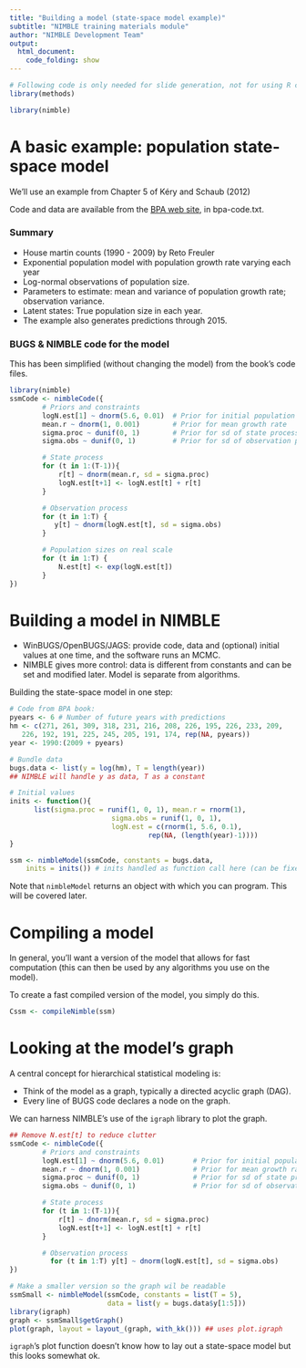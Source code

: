 ```yaml
---
title: "Building a model (state-space model example)"
subtitle: "NIMBLE training materials module"
author: "NIMBLE Development Team"
output:
  html_document:
    code_folding: show
---
```


```r
# Following code is only needed for slide generation, not for using R code separately.
library(methods)
```
```r
library(nimble)
```

# A basic example: population state-space model

We'll use an example from Chapter 5 of K&eacute;ry and Schaub
(2012)\footnote{Marc K&eacute;ry  and Michael Schaub. 2012. Bayesian Population Analysis Using WinBUGS: A hierarchical perspective.  Elsevier / Academic Press.}

Code and data are available from the [BPA web site](http://www.vogelwarte.ch/de/projekte/publikationen/bpa/complete-code-and-data-files-of-the-book.html), in bpa-code.txt.

### Summary

   - House martin counts (1990 - 2009) by Reto Freuler
   - Exponential population model with population growth rate varying each year
   - Log-normal observations of population size.
   - Parameters to estimate: mean and variance of population growth rate; observation variance.
   - Latent states: True population size in each year.
   - The example also generates predictions through 2015.

### BUGS \& NIMBLE code for the model

This has been simplified (without changing the model) from the book's code files.

```r
library(nimble)
ssmCode <- nimbleCode({
        # Priors and constraints
        logN.est[1] ~ dnorm(5.6, 0.01)  # Prior for initial population size
        mean.r ~ dnorm(1, 0.001)        # Prior for mean growth rate
        sigma.proc ~ dunif(0, 1)        # Prior for sd of state process
        sigma.obs ~ dunif(0, 1)         # Prior for sd of observation process

        # State process
        for (t in 1:(T-1)){
            r[t] ~ dnorm(mean.r, sd = sigma.proc)
            logN.est[t+1] <- logN.est[t] + r[t]
        }

        # Observation process 
        for (t in 1:T) {
           y[t] ~ dnorm(logN.est[t], sd = sigma.obs)
        }

        # Population sizes on real scale
        for (t in 1:T) {
            N.est[t] <- exp(logN.est[t])
        }
})
```

# Building a model in NIMBLE

   - WinBUGS/OpenBUGS/JAGS: provide code, data and (optional) initial values at one time, and the software runs an MCMC.
   - NIMBLE gives more control: data is different from constants and can be set and modified later.  Model is separate from algorithms.

Building the state-space model in one step:
```r
# Code from BPA book:
pyears <- 6 # Number of future years with predictions
hm <- c(271, 261, 309, 318, 231, 216, 208, 226, 195, 226, 233, 209, 
   226, 192, 191, 225, 245, 205, 191, 174, rep(NA, pyears))
year <- 1990:(2009 + pyears)

# Bundle data
bugs.data <- list(y = log(hm), T = length(year))
## NIMBLE will handle y as data, T as a constant

# Initial values
inits <- function(){
      list(sigma.proc = runif(1, 0, 1), mean.r = rnorm(1),
                         sigma.obs = runif(1, 0, 1), 
                         logN.est = c(rnorm(1, 5.6, 0.1), 
                                  rep(NA, (length(year)-1))))
}

ssm <- nimbleModel(ssmCode, constants = bugs.data, 
    inits = inits()) # inits handled as function call here (can be fixed)
```

Note that `nimbleModel` returns an object with which you can program. This will be covered later.

# Compiling a model

In general, you'll want a version of the model that allows for fast computation (this can then be used by any algorithms you use on the model).

To create a fast compiled version of the model, you simply do this.

```r
Cssm <- compileNimble(ssm)
```

# Looking at the model's graph

A central concept for hierarchical statistical modeling is:

   - Think of the model as a graph, typically a directed acyclic graph
   (DAG).
   - Every line of BUGS code declares a node on the graph.

We can harness NIMBLE's use of the `igraph` library to plot the graph.

```r
## Remove N.est[t] to reduce clutter 
ssmCode <- nimbleCode({
        # Priors and constraints
        logN.est[1] ~ dnorm(5.6, 0.01)       # Prior for initial population size
        mean.r ~ dnorm(1, 0.001)             # Prior for mean growth rate
        sigma.proc ~ dunif(0, 1)             # Prior for sd of state process
        sigma.obs ~ dunif(0, 1)              # Prior for sd of observation process

        # State process
        for (t in 1:(T-1)){
            r[t] ~ dnorm(mean.r, sd = sigma.proc)
            logN.est[t+1] <- logN.est[t] + r[t]
        }

        # Observation process
          for (t in 1:T) y[t] ~ dnorm(logN.est[t], sd = sigma.obs)
})

# Make a smaller version so the graph wil be readable
ssmSmall <- nimbleModel(ssmCode, constants = list(T = 5),
                        data = list(y = bugs.data$y[1:5]))
library(igraph)
graph <- ssmSmall$getGraph()
plot(graph, layout = layout_(graph, with_kk())) ## uses plot.igraph
```

`igraph`'s plot function doesn't know how to lay out a state-space model
but this looks somewhat ok.
